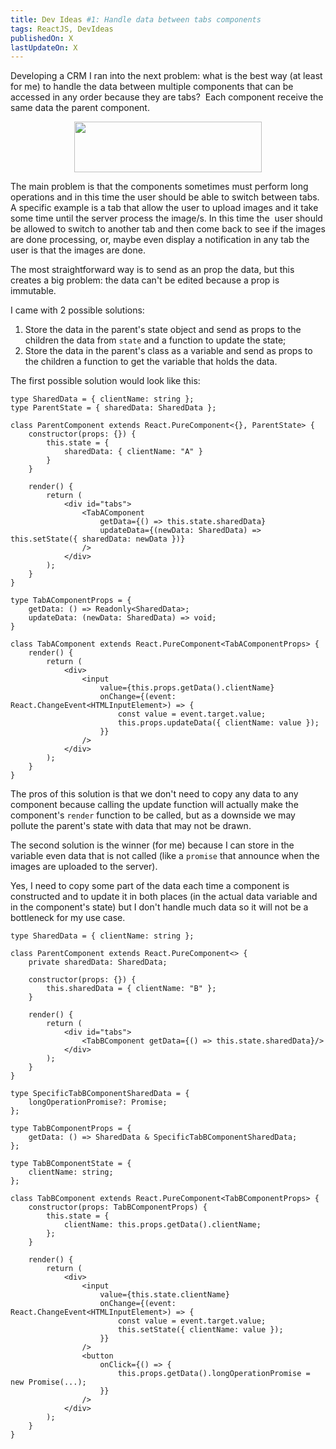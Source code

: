 ```yaml
---
title: Dev Ideas #1: Handle data between tabs components
tags: ReactJS, DevIdeas
publishedOn: X
lastUpdateOn: X
---
```


Developing a CRM I ran into the next problem: what is the best way (at least
for me) to handle the data between multiple components that can be accessed in
any order because they are tabs?  Each component receive the same data the
parent component.

<center><img src="/imgs/posts/post1/tabs.gif" width="300" height="81"/></center>

The main problem is that the components sometimes must perform long operations
and in this time the user should be able to switch between tabs. A specific
example is a tab that allow the user to upload images and it take some time
until the server process the image/s. In this time the  user should be allowed
to switch to another tab and then come back to see if the images are done
processing, or, maybe even display a notification in any tab the user is that
the images are done.

The most straightforward way is to send as an prop the data, but this creates a
big problem: the data can't be edited because a prop is immutable.

I came with 2 possible solutions:

1. Store the data in the parent's state object and send as props to the
   children the data from `state` and a function to update the state;
2. Store the data in the parent's class as a variable and send as props to the
   children a function to get the variable that holds the data.

The first possible solution would look like this:

```ts[class="line-numbers"]
type SharedData = { clientName: string };
type ParentState = { sharedData: SharedData };

class ParentComponent extends React.PureComponent<{}, ParentState> {
    constructor(props: {}) {
        this.state = {
            sharedData: { clientName: "A" }
        }
    }

    render() {
        return (
            <div id="tabs">
                <TabAComponent
                    getData={() => this.state.sharedData}
                    updateData={(newData: SharedData) => this.setState({ sharedData: newData })}
                />
            </div>
        );
    }
}

type TabAComponentProps = {
    getData: () => Readonly<SharedData>;
    updateData: (newData: SharedData) => void;
}

class TabAComponent extends React.PureComponent<TabAComponentProps> {
    render() {
        return (
            <div>
                <input
                    value={this.props.getData().clientName}
                    onChange={(event: React.ChangeEvent<HTMLInputElement>) => {
                        const value = event.target.value;
                        this.props.updateData({ clientName: value });
                    }}
                />
            </div>
        );
    }
}
```

The pros of this solution is that we don't need to copy any data to any
component because calling the update function will actually make the
component's `render` function to be called, but as a downside we may pollute
the parent's state with data that may not be drawn.

The second solution is the winner (for me) because I can store in the variable
even data that is not called (like a `promise` that announce when the images
are uploaded to the server).

Yes, I need to copy some part of the data each time a component is constructed
and to update it in both places (in the actual data variable and in the
component's state) but I don't handle much data so it will not be a bottleneck
for my use case.

```ts[class="line-numbers"]
type SharedData = { clientName: string };

class ParentComponent extends React.PureComponent<> {
    private sharedData: SharedData;

    constructor(props: {}) {
        this.sharedData = { clientName: "B" };
    }

    render() {
        return (
            <div id="tabs">
                <TabBComponent getData={() => this.state.sharedData}/>
            </div>
        );
    }
}

type SpecificTabBComponentSharedData = {
    longOperationPromise?: Promise;
};

type TabBComponentProps = {
    getData: () => SharedData & SpecificTabBComponentSharedData;
};

type TabBComponentState = {
    clientName: string;
};

class TabBComponent extends React.PureComponent<TabBComponentProps> {
    constructor(props: TabBComponentProps) {
        this.state = {
            clientName: this.props.getData().clientName;
        };
    }

    render() {
        return (
            <div>
                <input
                    value={this.state.clientName}
                    onChange={(event: React.ChangeEvent<HTMLInputElement>) => {
                        const value = event.target.value;
                        this.setState({ clientName: value });
                    }}
                />
                <button
                    onClick={() => {
                        this.props.getData().longOperationPromise = new Promise(...);
                    }}
                />
            </div>
        );
    }
}
```
